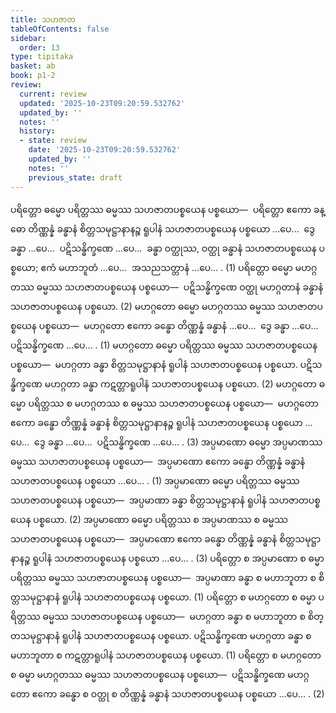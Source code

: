 ```yaml
---
title: သဟဇာတ
tableOfContents: false
sidebar:
  order: 13
type: tipitaka
basket: ab
book: p1-2
review:
  current: review
  updated: '2025-10-23T09:20:59.532762'
  updated_by: ''
  notes: ''
  history:
  - state: review
    date: '2025-10-23T09:20:59.532762'
    updated_by: ''
    notes: ''
    previous_state: draft
---
```



<ReviewStatus review={frontmatter.review} showDetails={true} />

<HypothesisAnnotation frontmatter={frontmatter} />

<DynamicBreadcrumb />

<Division number="64" book="p1-2" e="ch" v="37" p="327">

<Paragraph number="2055" book="p1-2">
ပရိတ္တော ဓမ္မော ပရိတ္တဿ ဓမ္မဿ သဟဇာတပစ္စယေန ပစ္စယော—  ပရိတ္တော ဧကော ခန္ဓော တိဏ္ဏန္နံ ခန္ဓာနံ စိတ္တသမုဋ္ဌာနာနဉ္စ ရူပါနံ သဟဇာတပစ္စယေန ပစ္စယော …ပေ…  ဒွေ ခန္ဓာ …ပေ…  ပဋိသန္ဓိက္ခဏေ …ပေ…  ခန္ဓာ ဝတ္ထုဿ, ဝတ္ထု ခန္ဓာနံ သဟဇာတပစ္စယေန ပစ္စယော; ဧကံ မဟာဘူတံ …ပေ…  အသညသတ္တာနံ …ပေ… . (1)
</Paragraph>

<Paragraph number="2056" book="p1-2">
ပရိတ္တော ဓမ္မော မဟဂ္ဂတဿ ဓမ္မဿ သဟဇာတပစ္စယေန ပစ္စယော—  ပဋိသန္ဓိက္ခဏေ ဝတ္ထု မဟဂ္ဂတာနံ ခန္ဓာနံ သဟဇာတပစ္စယေန ပစ္စယော. (2)
</Paragraph>

</Division>
<Division number="65" book="p1-2" e="ch" v="37" p="327">

<Paragraph number="2057" book="p1-2">
မဟဂ္ဂတော ဓမ္မော မဟဂ္ဂတဿ ဓမ္မဿ သဟဇာတပစ္စယေန ပစ္စယော—  မဟဂ္ဂတော ဧကော ခန္ဓော တိဏ္ဏန္နံ ခန္ဓာနံ …ပေ…  ဒွေ ခန္ဓာ …ပေ…  ပဋိသန္ဓိက္ခဏေ …ပေ… . (1)
</Paragraph>

<Paragraph number="2058" book="p1-2">
မဟဂ္ဂတော ဓမ္မော ပရိတ္တဿ ဓမ္မဿ သဟဇာတပစ္စယေန ပစ္စယော—  မဟဂ္ဂတာ ခန္ဓာ စိတ္တသမုဋ္ဌာနာနံ ရူပါနံ သဟဇာတပစ္စယေန ပစ္စယော. ပဋိသန္ဓိက္ခဏေ မဟဂ္ဂတာ ခန္ဓာ ကဋတ္တာရူပါနံ သဟဇာတပစ္စယေန ပစ္စယော. (2)
</Paragraph>

<Paragraph number="2059" book="p1-2">
မဟဂ္ဂတော ဓမ္မော ပရိတ္တဿ စ မဟဂ္ဂတဿ စ ဓမ္မဿ သဟဇာတပစ္စယေန ပစ္စယော—  မဟဂ္ဂတော ဧကော ခန္ဓော တိဏ္ဏန္နံ ခန္ဓာနံ စိတ္တသမုဋ္ဌာနာနဉ္စ ရူပါနံ သဟဇာတပစ္စယေန ပစ္စယော …ပေ…  ဒွေ ခန္ဓာ …ပေ…  ပဋိသန္ဓိက္ခဏေ …ပေ… . (3)
</Paragraph>

</Division>
<Division number="66" book="p1-2" e="ch" v="37" p="328">

<Paragraph number="2060" book="p1-2">
အပ္ပမာဏော ဓမ္မော အပ္ပမာဏဿ ဓမ္မဿ သဟဇာတပစ္စယေန ပစ္စယော—  အပ္ပမာဏော ဧကော ခန္ဓော တိဏ္ဏန္နံ ခန္ဓာနံ သဟဇာတပစ္စယေန ပစ္စယော …ပေ… . (1)
</Paragraph>

<Paragraph number="2061" book="p1-2">
အပ္ပမာဏော ဓမ္မော ပရိတ္တဿ ဓမ္မဿ သဟဇာတပစ္စယေန ပစ္စယော—  အပ္ပမာဏာ ခန္ဓာ စိတ္တသမုဋ္ဌာနာနံ ရူပါနံ သဟဇာတပစ္စယေန ပစ္စယော. (2)
</Paragraph>

<Paragraph number="2062" book="p1-2">
အပ္ပမာဏော ဓမ္မော ပရိတ္တဿ စ အပ္ပမာဏဿ စ ဓမ္မဿ သဟဇာတပစ္စယေန ပစ္စယော—  အပ္ပမာဏော ဧကော ခန္ဓော တိဏ္ဏန္နံ ခန္ဓာနံ စိတ္တသမုဋ္ဌာနာနဉ္စ ရူပါနံ သဟဇာတပစ္စယေန ပစ္စယော …ပေ… . (3)
</Paragraph>

</Division>
<Division number="67" book="p1-2" e="ch" v="37" p="328">

<Paragraph number="2063" book="p1-2">
ပရိတ္တော စ အပ္ပမာဏော စ ဓမ္မာ ပရိတ္တဿ ဓမ္မဿ သဟဇာတပစ္စယေန ပစ္စယော—  အပ္ပမာဏာ ခန္ဓာ စ မဟာဘူတာ စ စိတ္တသမုဋ္ဌာနာနံ ရူပါနံ သဟဇာတပစ္စယေန ပစ္စယော. (1)
</Paragraph>

<Paragraph number="2064" book="p1-2">
ပရိတ္တော စ မဟဂ္ဂတော စ ဓမ္မာ ပရိတ္တဿ ဓမ္မဿ သဟဇာတပစ္စယေန ပစ္စယော—  မဟဂ္ဂတာ ခန္ဓာ စ မဟာဘူတာ စ စိတ္တသမုဋ္ဌာနာနံ ရူပါနံ သဟဇာတပစ္စယေန ပစ္စယော. ပဋိသန္ဓိက္ခဏေ မဟဂ္ဂတာ ခန္ဓာ စ မဟာဘူတာ စ ကဋတ္တာရူပါနံ သဟဇာတပစ္စယေန ပစ္စယော. (1)
</Paragraph>

<Paragraph number="2065" book="p1-2">
ပရိတ္တော စ မဟဂ္ဂတော စ ဓမ္မာ မဟဂ္ဂတဿ ဓမ္မဿ သဟဇာတပစ္စယေန ပစ္စယော—  ပဋိသန္ဓိက္ခဏေ မဟဂ္ဂတော ဧကော ခန္ဓော စ ဝတ္ထု စ တိဏ္ဏန္နံ ခန္ဓာနံ သဟဇာတပစ္စယေန ပစ္စယော …ပေ… . (2)
</Paragraph>
</Division>